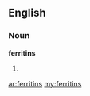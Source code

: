 ==English==

===Noun===
'''ferritins'''

# {{plural of|ferritin}}

[[ar:ferritins]]
[[my:ferritins]]